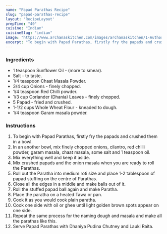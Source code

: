 ---
name: "Papad Parathas Recipe"
slug: "papad-parathas-recipe"
layout: 'RecipeLayout'
prepTime: "40"
cuisine: "Indian"
cuisineSlug: "indian"
image: "https://www.archanaskitchen.com/images/archanaskitchen/1-Author/Rupal_Patel/Papad_Parathas.jpg"
excerpt: "To begin with Papad Parathas, firstly fry the papads and crushed them in a bowl"
---

### Ingredients

- 1 teaspoon Sunflower Oil - (more to smear).
- Salt - to taste.
- 1/4 teaspoon Chaat Masala Powder.
- 3/4 cup Onions - finely chopped.
- 1/4 teaspoon Red Chilli powder.
- 1/3 cup Coriander (Dhania) Leaves - finely chopped.
- 5 Papad - fried and crushed.
- 1-1/2 cups Whole Wheat Flour - kneaded to dough.
- 1/4 teaspoon Garam masala powder.

### Instructions

1. To begin with Papad Parathas, firstly fry the papads and crushed them in a bowl.
1. In an another bowl, mix finely chopped onions, cilantro, red chilli powder, garam masala, chaat masala, some salt and 1 teaspoon oil.
1. Mix everything well and keep it aside.
1. Mix crushed papads and the onion masala when you are ready to roll the Parathas.
1. Roll out the Paratha into medium roti size and place 1-2 tablespoon of papad stuffing on the centre of Parathas.
1. Close all the edges in a middle and make balls out of it.
1. Roll the stuffed papad ball again and make Paratha.
1. Place the paratha on a heated Tawa or pan.
1. Cook it as you would cook plain paratha.
1. Cook one side with oil or ghee until light golden brown spots appear on one side.
1. Repeat the same process for the naming dough and masala and make all the parathas like this.
1. Serve Papad Parathas with Dhaniya Pudina Chutney and Lauki Raita.
